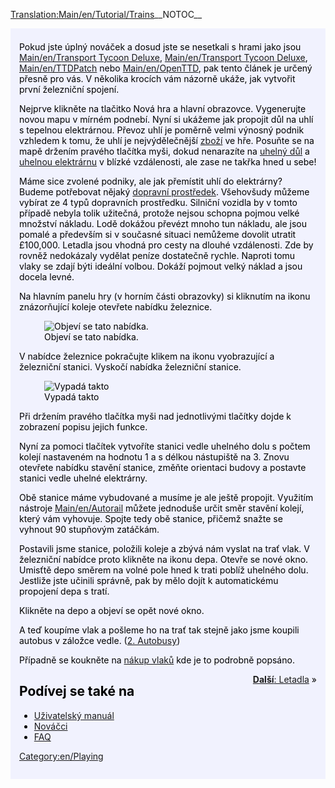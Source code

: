 [[Translation:Main/en/Tutorial/Trains]]{{en/-}}__NOTOC__
{{en/Tabs|5|3
|Výuka/Cs|1. Začínáme<!--
-->|Výuka/Autobusy/Cs|2. Autobusy<!--
-->|Výuka/Vlaky/Cs|3. Vlaky<!--
-->|Výuka/Letadla/Cs|4. Letadla<!--
-->|Výuka/Závěr/Cs|5. Závěr}}
<div style="padding:.5em 1em 1em 1em; border-top:none; background-color:#f1f2fe; color:#000;">
{{cs/Cvičení}}

Pokud jste úplný nováček a dosud jste se nesetkali s hrami jako jsou [[Main/en/Transport Tycoon Deluxe]], [[Main/en/Transport Tycoon Deluxe]], [[Main/en/TTDPatch]] nebo [[Main/en/OpenTTD]], pak tento článek je určený přesně pro vás. V několika krocích vám názorně ukáže, jak vytvořit první železniční spojení.

Nejprve klikněte na tlačitko Nová hra a hlavní obrazovce. Vygenerujte novou mapu v mírném podnebí. Nyní si ukážeme jak propojit důl na uhlí s tepelnou elektrárnou. Převoz uhlí je poměrně velmi výnosný podnik vzhledem k tomu, že uhlí je nejvýdělečnější [[Main/cs/Zboží|zboží]] ve hře. Posuňte se na mapě držením pravého tlačítka myši, dokud nenarazíte na [[Main/cs/Uhelný důl|uhelný důl]] a [[Main/cs/Uhelná elektrárna|uhelnou elektrárnu]] v blízké vzdálenosti, ale zase ne takřka hned u sebe!

{{en/Phototable|[[File:en/tutorial1.png|500px|Něco obdobného je naprosto vyhovující našemu příkladu.]]|Něco obdobného je naprosto vyhovující našemu příkladu.|center}}

Máme sice zvolené podniky, ale jak přemístit uhlí do elektrárny? Budeme potřebovat nějaký [[Main/en/Dopravní prostředky|dopravní prostředek]]. Všehovšudy můžeme vybírat ze 4 typů dopravních prostředku. Silniční vozidla by v tomto případě nebyla tolik užitečná, protože nejsou schopna pojmou velké množství nákladu. Lodě dokážou převézt mnoho tun nákladu, ale jsou pomalé a především si v současné situaci nemůžeme dovolit utratit £100,000. Letadla jsou vhodná pro cesty na dlouhé vzdálenosti. Zde by rovněž nedokázaly vydělat peníze dostatečně rychle. Naproti tomu vlaky se zdají býti ideální volbou. Dokáží pojmout velký náklad a jsou docela levné.

Na hlavním panelu hry (v horním části obrazovky) si kliknutím na ikonu znázorňující koleje otevřete nabídku železnice.

[[File:en/Railroad Construction.png|center|Objeví se tato nabídka.]]

V nabídce železnice pokračujte klikem na ikonu vyobrazující a železniční stanici. Vyskočí nabídka železniční stanice.

[[File:en/stationgui.png|center|Vypadá takto]]

Při držením pravého tlačítka myši nad jednotlivými tlačítky dojde k zobrazení popisu jejich funkce.

Nyní za pomoci tlačítek vytvoříte stanici vedle uhelného dolu s počtem kolejí nastaveném na hodnotu 1 a s délkou nástupiště na 3. Znovu otevřete nabídku stavění stanice, změňte orientaci budovy a postavte stanici vedle uhelné elektrárny.

{{en/Phototable|[[File:en/tutorial2.png|500px|Měly byste dosáhnout zhruba takovéhoto výsledku.]]|Měly byste dosáhnout zhruba takovéhoto výsledku.|center}}

Obě stanice máme vybudované a musíme je ale ještě propojit. Využitím nástroje [[Main/en/Autorail]] můžete jednoduše určit směr stavění kolejí, který vám vyhovuje. Spojte tedy obě stanice, přičemž snažte se vyhnout 90 stupňovým zatáčkám.

{{en/Phototable|[[File:en/tutorial3.png|500px|Zhruba takto.]]|Zhruba takto.|center}}

Postavili jsme stanice, položili koleje a zbývá nám vyslat na trať vlak. V železniční nabídce proto klikněte na ikonu depa. Otevře se nové okno. Umisťtě depo směrem na volné pole hned k trati poblíž uhelného dolu. Jestliže jste učinili správně, pak by mělo dojít k automatickému propojení depa s tratí.

Klikněte na depo a objeví se opět nové okno.

{{en/Phototable|[[File:en/tutorial4.png|500px|Okno depa.]]|Okno depa.|center}}

A teď koupíme vlak a pošleme ho na trať tak stejně jako jsme koupili autobus v záložce vedle. ([[Main/cs/Výuka/Autobusy|2. Autobusy]])

Případně se koukněte na [[Main/cs/Nákup vlaků|nákup vlaků]] kde je to podrobně popsáno. 

<span style="float: right">[[Main/cs/Výuka/Letadla|'''Další''': Letadla]] &raquo;</span>

==Podívej se také na==
*[[Main/cs/OpenTTD|Uživatelský manuál]]
*[[Main/cs/Výuka|Nováčci]]
*[[Main/cs/FAQ|FAQ]]



[[Category:en/Playing]]